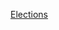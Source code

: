 {{portal|亞洲}}
{{Year by category
| m = 2
| c = 0
| d = 1
| y = 5
| cat = 亞洲選舉
| in = 
| parent = 各年亞洲選舉
| subcat = 2015年選舉
| sortkey = 亞洲
}}
{{Commons category|Elections in 2015}}

[[Category:2015年亞洲|Elections]]